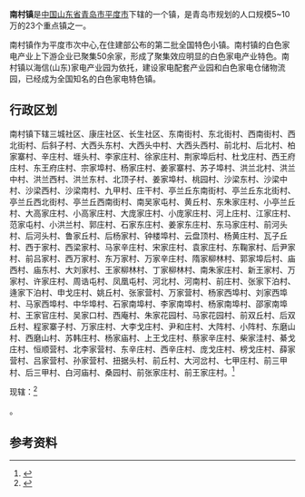 {{中国乡级行政区|37/02/83/105/000
| 电话区号 = 532
}}
'''南村镇'''是[[中华人民共和国|中国]][[山东省|山东省]][[青岛市|青岛市]][[平度市|平度市]]下辖的一个镇，是青岛市规划的人口规模5~10万的23个重点镇之一。

南村镇作为平度市次中心,在住建部公布的第二批全国特色小镇。南村镇的白色家电产业上下游企业已聚集50余家，形成了聚集效应明显的白色家电产业特色。南村镇以海信(山东)家电产业园为依托，建设家电配套产业园和白色家电仓储物流园，已经成为全国知名的白色家电特色镇。

== 行政区划 ==

南村镇下辖三城社区、康庄社区、长生社区、东南街村、东北街村、西南街村、西北街村、后斜子村、大西头东村、大西头中村、大西头西村、前北村、后北村、柏家寨村、辛庄村、堐头村、李家庄村、徐家庄村、荆家埠后村、杜戈庄村、西王府庄村、东王府庄村、宗家埠村、杨家庄村、姜家寨村、苏子埠村、洪兰北村、洪兰中村、洪兰西村、洪兰东村、北顶子村、姜家埠村、桃园村、沙梁东村、沙梁中村、沙梁西村、沙梁南村、九甲村、庄干村、亭兰丘东南街村、亭兰丘东北街村、亭兰丘西北街村、亭兰丘西南街村、南吴家屯村、黄丘村、东朱家庄村、小亭兰丘村、大高家庄村、小高家庄村、大庞家庄村、小庞家庄村、河上庄村、江家庄村、范家屯村、小洪兰村、郭庄村、石家东庄村、姜家东庄村、东马家庄村、前河头村、后河头村、鲁家丘村、后杨家村、钟楼埠村、云盘顶村、杨黄庄村、瓦子丘村、西于家村、西梁家村、马家辛庄村、宋家庄村、袁家庄村、东鞠家村、后尹家村、前吕家村、西万家村、东万家村、万家辛庄村、隋家柳林村、郭家埠后村、庙西村、庙东村、大刘家村、王家柳林村、丁家柳林村、南朱家庄村、新王家村、万家村、许家庄村、周诰屯村、凤凰屯村、河北村、河南村、前庄村、张家下泊村、逄家下泊村、申戈庄村、姚丘村、张家营村、万家营村、杨家西埠村、刘家西埠村、马家西埠村、中华埠村、石家南埠村、李家南埠村、杨家南埠村、邵家南埠村、王家官庄村、吴家口村、西庵村、朱家花园村、马家花园村、前双丘村、后双丘村、程家寨子村、万家庄村、大李戈庄村、尹和庄村、大阵村、小阵村、东磨山村、西磨山村、苏韩庄村、杨家庙村、上王戈庄村、蔡家辛庄村、柴家洼村、綦戈庄村、恒顺营村、北李家营村、东辛庄村、西辛庄村、庞戈庄村、榜戈庄村、薛家营村、吕家营村、孙家营村、扭据头村、前丘村、大河岔村、七甲庄村、前三甲村、后三甲村、白河庙村、桑园村、前张家庄村、前王家庄村。<ref>{{Cite web|url=http://www.stats.gov.cn/tjsj/tjbz/tjyqhdmhcxhfdm/2015/37/02/83/370283105.html|title=统计用区划和城乡划分代码/山东省/青岛市/平度市/南村镇|accessdate=2017-04-23|author=国家统计局|date=2015-09-30|publisher=|archive-date=2017-04-27|archive-url=https://web.archive.org/web/20170427013026/http://www.stats.gov.cn/tjsj/tjbz/tjyqhdmhcxhfdm/2015/37/02/83/370283105.html|dead-url=no}}</ref>

{{PAGENAMEBASE}}现辖：<ref>{{PRC admin/ref sgc|37/02/83/105/000}}</ref>

{{PRC admin/children|37/02/83/105/000}}。

==参考资料==
{{reflist}}

{{PRC admin/navcat|37/02/83/105/000}}
